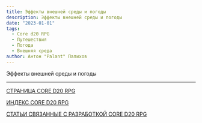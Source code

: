 ```yaml
---
title: Эффекты внешней среды и погоды
description: Эффекты внешней среды и погоды
date: "2023-01-01"
tags:
  - Core d20 RPG
  - Путешествия
  - Погода
  - Внешняя среда
author: Антон "Palant" Палихов
---
```


Эффекты внешней среды и погоды

---

[СТРАНИЦА CORE D20 RPG](/cored20rpg/)

[ИНДЕКС CORE D20 RPG](/cored20rpg/1)

[СТАТЬИ СВЯЗАННЫЕ С РАЗРАБОТКОЙ CORE D20 RPG](/core-d20/1)
